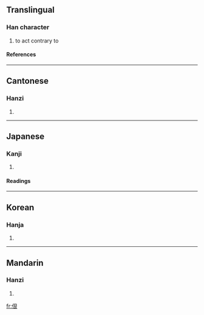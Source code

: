 ==Translingual==
===Han character===
{{Han char|rad=人|as=06|sn=8|four=2723<sub>2</sub>|canj=人日女 (OAV)}}
# to act contrary to
====References====
{{Han ref|kx=0100.240|dkj=00563|dj=0213.020|hdz=10154.080|uh=4F77|ud=20343|bh=CBBC|bd=52156}}
----
==Cantonese==
===Hanzi===
{{yue-hanzi|jyut=|y=han2}}
# {{defn|Cantonese}}
----
==Japanese==
===Kanji===
{{ja-kanji|grade=|rs=人06}}
# {{defn|Japanese}} 
====Readings====
{{ja-readings|on=[[こう]] (kō), [[ごう]] (gō), [[ぎん]] (gin), [[こん]] (kon), [[ごん]] (gon)|kun=[[もとる]] (motoru)}}
----
==Korean==
===Hanja===
{{ko-hanja|hangeul=[[항]], [[한]]|rv=hang, han|mr=hang, han}}
# {{defn|Korean}}
----
==Mandarin==
===Hanzi===
{{cmn-hanzi|pin=[[hěn]] (hen3)|wg=hen<sup>3</sup>}}
# {{defn|Mandarin}}

[[fr:佷]]